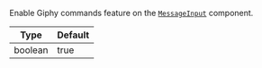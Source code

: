 Enable Giphy commands feature on the [`MessageInput`](/reactnative/ui-components/message-input) component.

| Type | Default |
| - | - |
| boolean | true |
